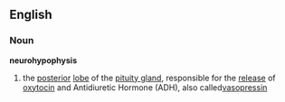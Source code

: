 ==English==
===Noun===
'''neurohypophysis'''
#{{anatomy}} the [[posterior]] [[lobe]] of the [[pituity gland]], responsible for the [[release]] of [[oxytocin]] and Antidiuretic Hormone (ADH), also called[[vasopressin]]